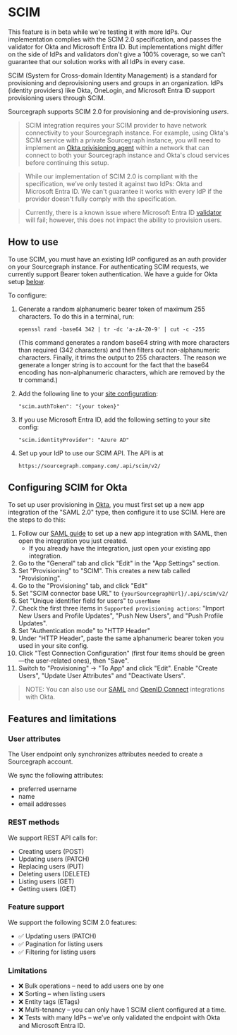 # SCIM

<Callout type="info">This feature is in beta while we're testing it with more IdPs. Our implementation complies with the SCIM 2.0 specification, and passes the validator for Okta and Microsoft Entra ID. But implementations might differ on the side of IdPs and validators don't give a 100% coverage, so we can't guarantee that our solution works with all IdPs in every case.</Callout>

SCIM (System for Cross-domain Identity Management) is a standard for provisioning and deprovisioning users and groups in an organization. IdPs (identity providers) like Okta, OneLogin, and Microsoft Entra ID support provisioning users through SCIM.

Sourcegraph supports SCIM 2.0 for provisioning and de-provisioning _users_.

> <Callout type="note">SCIM integration requires your SCIM provider to have network connectivity to your Sourcegraph instance. For example, using Okta's SCIM service with a private Sourcegraph instance, you will need to implement an [Okta privisioning agent](https://help.okta.com/en-us/content/topics/provisioning/opp/opp-main.htm) within a network that can connect to both your Sourcegraph instance and Okta's cloud services before continuing this setup.</Callout>

> <Callout type="note">While our implementation of SCIM 2.0 is compliant with the specification, we’ve only tested it against two IdPs: Okta and Microsoft Entra ID. We can't guarantee it works with every IdP if the provider doesn't fully comply with the specification.</Callout> 

> <Callout type="note">Currently, there is a known issue where Microsoft Entra ID [validator](https://scimvalidator.microsoft.com/) will fail; however, this does not impact the ability to provision users.</Callout>

## How to use

To use SCIM, you must have an existing IdP configured as an auth provider on your Sourcegraph instance. For authenticating SCIM requests, we currently support Bearer token authentication. We have a guide for Okta setup [below](#setting-up-okta-as-the-idp).

To configure:

1. Generate a random alphanumeric bearer token of maximum 255 characters.
   To do this in a terminal, run:

   ```
   openssl rand -base64 342 | tr -dc 'a-zA-Z0-9' | cut -c -255
   ```

   (This command generates a random base64 string with more characters than required (342 characters) and then filters out non-alphanumeric characters. Finally, it trims the output to 255 characters. The reason we generate a longer string is to account for the fact that the base64 encoding has non-alphanumeric characters, which are removed by the tr command.)

2. Add the following line to your [site configuration](/admin/config/site_config):

   ```
   "scim.authToken": "{your token}"
   ```
3. If you use Microsoft Entra ID, add the following setting to your site config:

   ```
   "scim.identityProvider": "Azure AD"
   ```
4. Set up your IdP to use our SCIM API. The API is at

   ```
   https://sourcegraph.company.com/.api/scim/v2/
   ```

## Configuring SCIM for Okta

To set up user provisioning in [Okta](https://help.okta.com/en-us/Content/Topics/Apps/Apps_App_Integration_Wizard_SCIM.htm), you must first set up a new app integration of the "SAML 2.0" type, then configure it to use SCIM. Here are the steps to do this:

1. Follow our [SAML guide](/admin/auth/saml/okta) to set up a new app integration with SAML, then open the integration you just created.
    - If you already have the integration, just open your existing app integration.
1. Go to the "General" tab and click "Edit" in the "App Settings" section.
1. Set "Provisioning" to "SCIM". This creates a new tab called "Provisioning".
1. Go to the "Provisioning" tab, and click "Edit"
1. Set "SCIM connector base URL" to `{yourSourcegraphUrl}/.api/scim/v2/`
1. Set "Unique identifier field for users" to `userName`
1. Check the first three items in `Supported provisioning actions`: "Import New Users and Profile Updates", "Push New Users", and "Push Profile Updates".
1. Set "Authentication mode" to "HTTP Header"
1. Under "HTTP Header", paste the same alphanumeric bearer token you used in your site config.
1. Click "Test Connection Configuration" (first four items should be green—the user-related ones), then "Save".
1. Switch to "Provisioning" → "To App" and click "Edit". Enable "Create Users", "Update User Attributes" and "Deactivate Users".

> NOTE: You can also use our [SAML](/admin/auth/saml/okta) and [OpenID Connect](/admin/auth#openid-connect) integrations with Okta.

## Features and limitations

### User attributes

The User endpoint only synchronizes attributes needed to create a Sourcegraph account.

We sync the following attributes:

- preferred username
- name
- email addresses

### REST methods

We support REST API calls for:

- Creating users (POST)
- Updating users (PATCH)
- Replacing users (PUT)
- Deleting users (DELETE)
- Listing users (GET)
- Getting users (GET)

### Feature support

We support the following SCIM 2.0 features:

- ✅ Updating users (PATCH)
- ✅ Pagination for listing users
- ✅ Filtering for listing users

### Limitations

- ❌ Bulk operations – need to add users one by one
- ❌ Sorting – when listing users
- ❌ Entity tags (ETags)
- ❌ Multi-tenancy – you can only have 1 SCIM client configured at a time.
- ❌ Tests with many IdPs – we’ve only validated the endpoint with Okta and Microsoft Entra ID.
